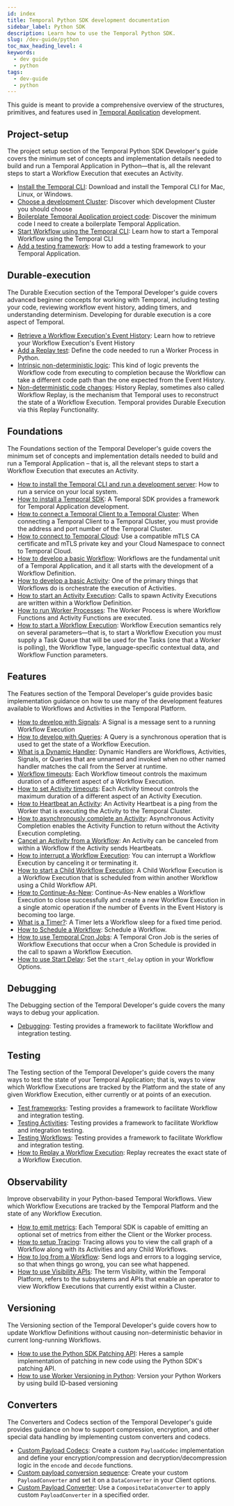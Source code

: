 ```yaml
---
id: index
title: Temporal Python SDK development documentation
sidebar_label: Python SDK
description: Learn how to use the Temporal Python SDK.
slug: /dev-guide/python
toc_max_heading_level: 4
keywords:
  - dev guide
  - python
tags:
  - dev-guide
  - python
---
```


This guide is meant to provide a comprehensive overview of the structures, primitives, and features used in [Temporal Application](/temporal#temporal-application) development.

## Project-setup

The project setup section of the Temporal Python SDK Developer's guide covers the minimum set of concepts and implementation details needed to build and run a Temporal Application in Python—that is, all the relevant steps to start a Workflow Execution that executes an Activity.

- [Install the Temporal CLI](/dev-guide/python/project-setup#install-cli): Download and install the Temporal CLI for Mac, Linux, or Windows.
- [Choose a development Cluster](/dev-guide/python/project-setup#choose-dev-cluster): Discover which development Cluster you should choose
- [Boilerplate Temporal Application project code](/dev-guide/python/project-setup#boilerplate-project): Discover the minimum code I need to create a boilerplate Temporal Application.
- [Start Workflow using the Temporal CLI](/dev-guide/python/project-setup#start-workflow): Learn how to start a Temporal Workflow using the Temporal CLI
- [Add a testing framework](/dev-guide/python/project-setup#test-framework): How to add a testing framework to your Temporal Application.

## Durable-execution

The Durable Execution section of the Temporal Developer's guide covers advanced beginner concepts for working with Temporal, including testing your code, reviewing workflow event history, adding timers, and understanding determinism. Developing for durable execution is a core aspect of Temporal.

- [Retrieve a Workflow Execution's Event History](/dev-guide/python/durable-execution#retrieve-event-history): Learn how to retrieve your Workflow Execution's Event History
- [Add a Replay test](/dev-guide/python/durable-execution#add-replay-test): Define the code needed to run a Worker Process in Python.
- [Intrinsic non-deterministic logic](/dev-guide/python/durable-execution#intrinsic-non-deterministic-logic): This kind of logic prevents the Workflow code from executing to completion because the Workflow can take a different code path than the one expected from the Event History.
- [Non-deterministic code changes](/dev-guide/python/durable-execution#durability-through-replays): History Replay, sometimes also called Workflow Replay, is the mechanism that Temporal uses to reconstruct the state of a Workflow Execution. Temporal provides Durable Execution via this Replay Functionality.

## Foundations

The Foundations section of the Temporal Developer's guide covers the minimum set of concepts and implementation details needed to build and run a Temporal Application – that is, all the relevant steps to start a Workflow Execution that executes an Activity.

- [How to install the Temporal CLI and run a development server](/dev-guide/typescript/foundations#run-a-development-server): How to run a service on your local system.
- [How to install a Temporal SDK](/dev-guide/python/foundations#install-a-temporal-sdk): A Temporal SDK provides a framework for Temporal Application development.
- [How to connect a Temporal Client to a Temporal Cluster](/dev-guide/python/foundations#connect-to-a-dev-cluster): When connecting a Temporal Client to a Temporal Cluster, you must provide the address and port number of the Temporal Cluster.
- [How to connect to Temporal Cloud](/dev-guide/python/foundations#connect-to-temporal-cloud): Use a compatible mTLS CA certificate and mTLS private key and your Cloud Namespace to connect to Temporal Cloud.
- [How to develop a basic Workflow](/dev-guide/python/foundations#develop-workflows): Workflows are the fundamental unit of a Temporal Application, and it all starts with the development of a Workflow Definition.
- [How to develop a basic Activity](/dev-guide/python/foundations#develop-activities): One of the primary things that Workflows do is orchestrate the execution of Activities.
- [How to start an Activity Execution](/dev-guide/python/foundations#activity-execution): Calls to spawn Activity Executions are written within a Workflow Definition.
- [How to run Worker Processes](/dev-guide/python/foundations#run-a-dev-worker): The Worker Process is where Workflow Functions and Activity Functions are executed.
- [How to start a Workflow Execution](/dev-guide/python/foundations#start-workflow-execution): Workflow Execution semantics rely on several parameters—that is, to start a Workflow Execution you must supply a Task Queue that will be used for the Tasks (one that a Worker is polling), the Workflow Type, language-specific contextual data, and Workflow Function parameters.

## Features

The Features section of the Temporal Developer's guide provides basic implementation guidance on how to use many of the development features available to Workflows and Activities in the Temporal Platform.

- [How to develop with Signals](/dev-guide/python/features#signals): A Signal is a message sent to a running Workflow Execution
- [How to develop with Queries](/dev-guide/python/features#queries): A Query is a synchronous operation that is used to get the state of a Workflow Execution.
- [What is a Dynamic Handler](/dev-guide/python/features#dynamic-handler): Dynamic Handlers are Workflows, Activities, Signals, or Queries that are unnamed and invoked when no other named handler matches the call from the Server at runtime.
- [Workflow timeouts](/dev-guide/python/features#workflow-timeouts): Each Workflow timeout controls the maximum duration of a different aspect of a Workflow Execution.
- [How to set Activity timeouts](/dev-guide/python/features#activity-timeouts): Each Activity timeout controls the maximum duration of a different aspect of an Activity Execution.
- [How to Heartbeat an Activity](/dev-guide/python/features#activity-heartbeats): An Activity Heartbeat is a ping from the Worker that is executing the Activity to the Temporal Cluster.
- [How to asynchronously complete an Activity](/dev-guide/python/features#asynchronous-activity-completion): Asynchronous Activity Completion enables the Activity Function to return without the Activity Execution completing.
- [Cancel an Activity from a Workflow](/dev-guide/python/features#cancel-an-activity): An Activity can be canceled from within a Workflow if the Activity sends Heartbeats.
- [How to interrupt a Workflow Execution](/dev-guide/python/features#interrupt-a-workflow-execution): You can interrupt a Workflow Execution by canceling it or terminating it.
- [How to start a Child Workflow Execution](/dev-guide/python/features#child-workflows): A Child Workflow Execution is a Workflow Execution that is scheduled from within another Workflow using a Child Workflow API.
- [How to Continue-As-New](/dev-guide/python/features#continue-as-new): Continue-As-New enables a Workflow Execution to close successfully and create a new Workflow Execution in a single atomic operation if the number of Events in the Event History is becoming too large.
- [What is a Timer?](/dev-guide/python/features#timers): A Timer lets a Workflow sleep for a fixed time period.
- [How to Schedule a Workflow](/dev-guide/python/features#schedule-a-workflow): Schedule a Workflow.
- [How to use Temporal Cron Jobs](/dev-guide/python/features#temporal-cron-jobs): A Temporal Cron Job is the series of Workflow Executions that occur when a Cron Schedule is provided in the call to spawn a Workflow Execution.
- [How to use Start Delay](/dev-guide/python/features#start-delay): Set the `start_delay` option in your Workflow Options.

## Debugging

The Debugging section of the Temporal Developer's guide covers the many ways to debug your application.

- [Debugging](/dev-guide/python/debugging#debug): Testing provides a framework to facilitate Workflow and integration testing.

## Testing

The Testing section of the Temporal Developer's guide covers the many ways to test the state of your Temporal Application; that is, ways to view which Workflow Executions are tracked by the Platform and the state of any given Workflow Execution, either currently or at points of an execution.

- [Test frameworks](/dev-guide/python/testing#test-frameworks): Testing provides a framework to facilitate Workflow and integration testing.
- [Testing Activities](/dev-guide/python/testing#test-activities): Testing provides a framework to facilitate Workflow and integration testing.
- [Testing Workflows](/dev-guide/python/testing#test-workflows): Testing provides a framework to facilitate Workflow and integration testing.
- [How to Replay a Workflow Execution](/dev-guide/python/testing#replay): Replay recreates the exact state of a Workflow Execution.

## Observability

Improve observability in your Python-based Temporal Workflows. View which Workflow Executions are tracked by the Temporal Platform and the state of any Workflow Execution.

- [How to emit metrics](/dev-guide/python/observability#metrics): Each Temporal SDK is capable of emitting an optional set of metrics from either the Client or the Worker process.
- [How to setup Tracing](/dev-guide/python/observability#tracing): Tracing allows you to view the call graph of a Workflow along with its Activities and any Child Workflows.
- [How to log from a Workflow](/dev-guide/python/observability#logging): Send logs and errors to a logging service, so that when things go wrong, you can see what happened.
- [How to use Visibility APIs](/dev-guide/python/observability#visibility): The term Visibility, within the Temporal Platform, refers to the subsystems and APIs that enable an operator to view Workflow Executions that currently exist within a Cluster.

## Versioning

The Versioning section of the Temporal Developer's guide covers how to update Workflow Definitions without causing non-deterministic behavior in current long-running Workflows.

- [How to use the Python SDK Patching API](/dev-guide/python/versioning#python-sdk-patching-api): Heres a sample implementation of patching in new code using the Python SDK's patching API.
- [How to use Worker Versioning in Python](/dev-guide/python/versioning#worker-versioning): Version your Python Workers by using build ID-based versioning

## Converters

The Converters and Codecs section of the Temporal Developer's guide provides guidance on how to support compression, encryption, and other special data handling by implementing custom converters and codecs.

- [Custom Payload Codecs](/dev-guide/python/converters#custom-payload-codec): Create a custom `PayloadCodec` implementation and define your encryption/compression and decryption/decompression logic in the `encode` and `decode` functions.
- [Custom payload conversion sequence](/dev-guide/python/converters#conversion-sequence): Create your custom `PayloadConverter` and set it on a `DataConverter` in your Client options.
- [Custom Payload Converter](/dev-guide/python/converters#custom-payload-converter): Use a `CompositeDataConverter` to apply custom `PayloadConverter` in a specified order.
